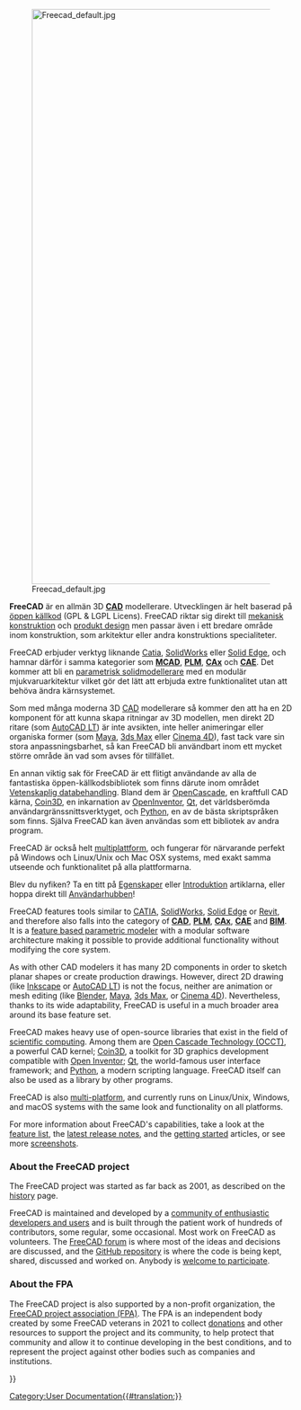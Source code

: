<languages/>
{{Docnav
|[[Online Help Startpage|Online Help Startpage]]
|[[Feature list|Feature list]]
}}

[[Image:Freecad default.jpg|1024px|center]] 

<div class="mw-translate-fuzzy">
'''FreeCAD''' är en allmän 3D [http://sv.wikipedia.org/wiki/Computer-aided_design '''CAD'''] modellerare. Utvecklingen är helt baserad på [http://sv.wikipedia.org/wiki/Öppen_Källkod öppen källkod] (GPL & LGPL Licens). FreeCAD riktar sig direkt till [http://sv.wikipedia.org/wiki/Maskinteknik mekanisk konstruktion] och [http://en.wikipedia.org/wiki/Product_design produkt design] men passar även i ett bredare område inom konstruktion, som arkitektur eller andra konstruktions specialiteter.



FreeCAD erbjuder verktyg liknande  [http://sv.wikipedia.org/wiki/CATIA Catia], [http://sv.wikipedia.org/wiki/Solidworks SolidWorks] eller [http://en.wikipedia.org/wiki/Solid_Edge Solid Edge], och hamnar därför i samma kategorier som [http://sv.wikipedia.org/wiki/Computer-aided_design '''MCAD'''], [http://sv.wikipedia.org/wiki/Product_Lifecycle_Management '''PLM'''], [http://en.wikipedia.org/wiki/CAx '''CAx'''] och [http://en.wikipedia.org/wiki/Computer-aided_engineering '''CAE''']. Det kommer att bli en [http://en.wikipedia.org/wiki/Parametric_feature_based_modeler parametrisk solidmodellerare] med en modulär mjukvaruarkitektur vilket gör det lätt att erbjuda extre funktionalitet utan att behöva ändra kärnsystemet.



Som med många moderna 3D [http://sv.wikipedia.org/wiki/Computer-aided_design CAD] modellerare så kommer den att ha en 2D komponent för att kunna skapa ritningar av 3D modellen, men direkt 2D ritare (som [http://sv.wikipedia.org/wiki/AutoCAD AutoCAD LT]) är inte avsikten, inte heller animeringar eller organiska former (som [http://sv.wikipedia.org/wiki/Maya_(datorprogram) Maya], [http://sv.wikipedia.org/wiki/3ds_Max 3ds Max] eller [http://sv.wikipedia.org/wiki/Cinema_4D Cinema 4D]), fast tack vare sin stora anpassningsbarhet, så kan FreeCAD bli användbart inom ett mycket större område än vad som avses för tillfället.



En annan viktig sak för FreeCAD är ett flitigt användande av alla de fantastiska öppen-källkodsbibliotek som finns därute inom området [http://sv.wikipedia.org/wiki/Beräkningsvetenskap Vetenskaplig databehandling]. Bland dem är [http://OpenCascade.org OpenCascade], en kraftfull CAD kärna, [http://Coin3D.org Coin3D], en inkarnation av [http://en.wikipedia.org/wiki/Open_Inventor OpenInventor], [http://www.qtsoftware.com/ Qt], det världsberömda användargränssnittsverktyget, och [http://www.python.org Python], en av de bästa skriptspråken som finns. Själva FreeCAD kan även användas som ett bibliotek av andra program.



FreeCAD är också helt [http://sv.wikipedia.org/wiki/Multiplattform multiplattform], och fungerar för närvarande perfekt på Windows och Linux/Unix och Mac OSX systems, med exakt samma utseende och funktionalitet på alla plattformarna.



Blev du nyfiken? Ta en titt på [[Feature list/sv|Egenskaper]] eller [[Getting started/sv|Introduktion]] artiklarna, eller hoppa direkt till [[User hub/sv|Användarhubben]]!
</div>

FreeCAD features tools similar to [https://en.wikipedia.org/wiki/CATIA CATIA], [http://en.wikipedia.org/wiki/Solidworks SolidWorks], [http://en.wikipedia.org/wiki/Solid_Edge Solid Edge] or [https://en.wikipedia.org/wiki/Autodesk_Revit Revit], and therefore also falls into the category of [http://en.wikipedia.org/wiki/CAD '''CAD'''], [http://en.wikipedia.org/wiki/Product_Lifecycle_Management '''PLM'''], [http://en.wikipedia.org/wiki/CAx '''CAx'''], [http://en.wikipedia.org/wiki/Computer-aided_engineering '''CAE'''] and [https://en.wikipedia.org/wiki/Building_information_modeling '''BIM''']. It is a [http://en.wikipedia.org/wiki/Parametric_feature_based_modeler feature based parametric modeler] with a modular software architecture making it possible to provide additional functionality without modifying the core system.

As with other CAD modelers it has many 2D components in order to sketch planar shapes or create production drawings. However, direct 2D drawing (like [https://inkscape.org/ Inkscape] or [http://en.wikipedia.org/wiki/AutoCAD#AutoCAD_LT AutoCAD LT]) is not the focus, neither are animation or mesh editing (like [https://www.blender.org/ Blender], [http://en.wikipedia.org/wiki/Maya_(software) Maya], [http://en.wikipedia.org/wiki/3ds_Max 3ds Max], or [http://en.wikipedia.org/wiki/CINEMA_4D Cinema 4D]). Nevertheless, thanks to its wide adaptability, FreeCAD is useful in a much broader area around its base feature set.

FreeCAD makes heavy use of open-source libraries that exist in the field of [http://en.wikipedia.org/wiki/Scientific_Computation scientific computing]. Among them are [http://OpenCascade.org Open Cascade Technology (OCCT)], a powerful CAD kernel; [https://github.com/coin3d/coin/wiki Coin3D], a toolkit for 3D graphics development compatible with [http://en.wikipedia.org/wiki/Open_Inventor Open Inventor]; [http://www.qt.io/ Qt], the world-famous user interface framework; and [http://www.python.org Python], a modern scripting language. FreeCAD itself can also be used as a library by other programs.

FreeCAD is also [http://en.wikipedia.org/wiki/Cross-platform multi-platform], and currently runs on Linux/Unix, Windows, and macOS systems with the same look and functionality on all platforms.

For more information about FreeCAD's capabilities, take a look at the [[Feature_list|feature list]], the [[Feature_list#Release_notes|latest release notes]], and the [[Getting_started|getting started]] articles, or see more [[Screenshots|screenshots]].

===About the FreeCAD project===

The FreeCAD project was started as far back as 2001, as described on the [[History|history]] page. 

FreeCAD is maintained and developed by a [[contributors|community of enthusiastic developers and users]] and is built through the patient work of hundreds of contributors, some regular, some occasional. Most work on FreeCAD as volunteers. The [http://forum.freecad.org FreeCAD forum] is where most of the ideas and decisions are discussed, and the [https://github.com/FreeCAD/FreeCAD GitHub repository] is where the code is being kept, shared, discussed and worked on. Anybody is [[Help FreeCAD|welcome to participate]].

=== About the FPA ===

The FreeCAD project is also supported by a non-profit organization, the [https://fpa.freecad.org FreeCAD project association (FPA)]. The FPA is an independent body created by some FreeCAD veterans in 2021 to collect [[donate|donations]] and other resources to support the project and its community, to help protect that community and allow it to continue developing in the best conditions, and to represent the project against other bodies such as companies and institutions.


<div class="mw-translate-fuzzy">
{{Docnav/sv|Online Help Startpage/sv|Feature_list/sv}}
</div>

{{Userdocnavi{{#translation:}}}}
[[Category:User Documentation{{#translation:}}]]